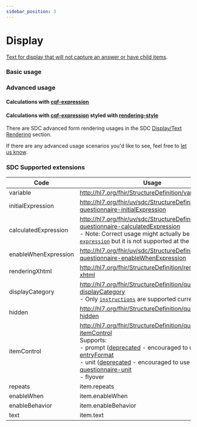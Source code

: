```yaml
---
sidebar_position: 3
---
```



# Display

[Text for display that will not capture an answer or have child items](http://www.hl7.org/fhir/r4/codesystem-item-type.html#item-type-display).

### Basic usage

<IframeContainer storyId="csiro-renderer-itemtype-display--display-basic" initialHeight={120} />

### Advanced usage

#### Calculations with [cqf-expression](/docs/sdc/calculations#cqf-expression)

<IframeContainer
  storyId="csiro-renderer-itemtype-display--display-calculation"
  initialHeight={280}
/>

#### Calculations with [cqf-expression](/docs/sdc/calculations#cqf-expression) styled with [rendering-style](/docs/sdc/advanced/display#rendering-style)

<IframeContainer
  storyId="csiro-renderer-itemtype-display--display-calculation-styled"
  initialHeight={280}
/>

There are SDC advanced form rendering usages in the SDC [Display/Text Rendering](/docs/sdc/advanced/display) section.

If there are any advanced usage scenarios you'd like to see, feel free to [let us know](https://github.com/aehrc/smart-forms/issues/new).

### SDC Supported extensions

| Code                 | Usage                                                                                                                                                                                                                                                                                                                                                                                                                                                                                                                     |
| -------------------- | ------------------------------------------------------------------------------------------------------------------------------------------------------------------------------------------------------------------------------------------------------------------------------------------------------------------------------------------------------------------------------------------------------------------------------------------------------------------------------------------------------------------------- |
| variable             | http://hl7.org/fhir/StructureDefinition/variable                                                                                                                                                                                                                                                                                                                                                                                                                                                                          |
| initialExpression    | http://hl7.org/fhir/uv/sdc/StructureDefinition/sdc-questionnaire-initialExpression                                                                                                                                                                                                                                                                                                                                                                                                                                        |
| calculatedExpression | http://hl7.org/fhir/uv/sdc/StructureDefinition/sdc-questionnaire-calculatedExpression<br/>- Note: Correct usage might actually be [`cqf-expression`](http://hl7.org/fhir/uv/sdc/examples.html#cqf) but it is not supported at the moment.                                                                                                                                                                                                                                                                                 |
| enableWhenExpression | http://hl7.org/fhir/uv/sdc/StructureDefinition/sdc-questionnaire-enableWhenExpression                                                                                                                                                                                                                                                                                                                                                                                                                                     |
| renderingXhtml       | http://hl7.org/fhir/StructureDefinition/rendering-xhtml                                                                                                                                                                                                                                                                                                                                                                                                                                                                   |
| displayCategory      | http://hl7.org/fhir/StructureDefinition/questionnaire-displayCategory<br/>- Only [`instructions`](https://hl7.org/fhir/extensions/CodeSystem-questionnaire-display-category.html) are supported currently.                                                                                                                                                                                                                                                                                                                |
| hidden               | http://hl7.org/fhir/StructureDefinition/questionnaire-hidden                                                                                                                                                                                                                                                                                                                                                                                                                                                              |
| itemControl          | http://hl7.org/fhir/StructureDefinition/questionnaire-itemControl<br/>Supports:<br/>- prompt ([deprecated](https://hl7.org/fhir/extensions/CodeSystem-questionnaire-item-control.html) - encouraged to use [entryFormat](http://hl7.org/fhir/uv/sdc/rendering.html#entryFormat) <br/>- unit ([deprecated](https://hl7.org/fhir/extensions/CodeSystem-questionnaire-item-control.html) - encouraged to use [questionnaire-unit](https://hl7.org/fhir/extensions/StructureDefinition-questionnaire-unit.html)<br/>- flyover |
| repeats              | item.repeats                                                                                                                                                                                                                                                                                                                                                                                                                                                                                                              |
| enableWhen           | item.enableWhen                                                                                                                                                                                                                                                                                                                                                                                                                                                                                                           |
| enableBehavior       | item.enableBehavior                                                                                                                                                                                                                                                                                                                                                                                                                                                                                                       |
| text                 | item.text                                                                                                                                                                                                                                                                                                                                                                                                                                                                                                                 |

